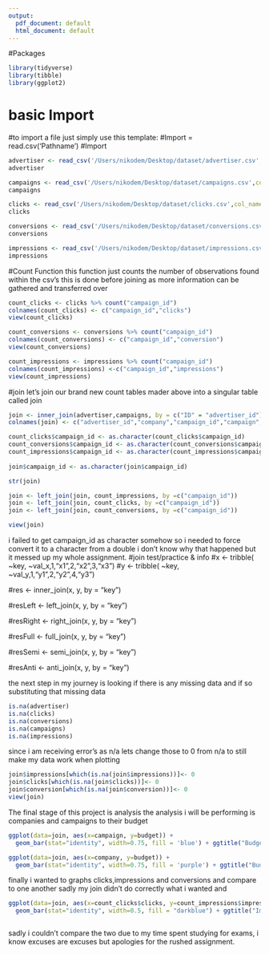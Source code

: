```yaml
---
output:
  pdf_document: default
  html_document: default
---
```


#Packages
```r
library(tidyverse)
library(tibble)
library(ggplot2)
```

# basic Import
#to import a file just simply use this template:
#Import = read.csv('Pathname')
#Import

```r
advertiser <- read_csv('/Users/nikodem/Desktop/dataset/advertiser.csv',col_names = TRUE)
advertiser

campaigns <- read_csv('/Users/nikodem/Desktop/dataset/campaigns.csv',col_names = TRUE)
campaigns

clicks <- read_csv('/Users/nikodem/Desktop/dataset/clicks.csv',col_names = TRUE)
clicks

conversions <- read_csv('/Users/nikodem/Desktop/dataset/conversions.csv',col_names = TRUE)
conversions

impressions <- read_csv('/Users/nikodem/Desktop/dataset/impressions.csv',col_names = TRUE)
impressions
```

#Count Function
this function just counts the number of observations found within the csv's this is done before joining as more information can be gathered and transferred over

```r
count_clicks <- clicks %>% count("campaign_id")
colnames(count_clicks) <- c("campaign_id","clicks")
view(count_clicks)

count_conversions <- conversions %>% count("campaign_id")
colnames(count_conversions) <- c("campaign_id","conversion")
view(count_conversions)

count_impressions <- impressions %>% count("campaign_id")
colnames(count_impressions) <-c("campaign_id","impressions")
view(count_impressions)

```

#join
let's join our brand new count tables mader above into a singular table called join
```r

join <- inner_join(advertiser,campaigns, by = c("ID" = "advertiser_id"))
colnames(join) <- c("advertiser_id","company","campaign_id","campaign","budget")

count_clicks$campaign_id <- as.character(count_clicks$campaign_id)
count_conversions$campaign_id <- as.character(count_conversions$campaign_id)
count_impressions$campaign_id <- as.character(count_impressions$campaign_id)
  
join$campaign_id <- as.character(join$campaign_id)

str(join)

join <- left_join(join, count_impressions, by =c("campaign_id"))
join <- left_join(join, count_clicks, by =c("campaign_id"))
join <- left_join(join, count_conversions, by =c("campaign_id"))

view(join)
```
i failed to get campaign_id as character somehow so i needed to force convert it to a character from a double i don't know why that happened but it messed up my whole assignment.
#join test/practice & info
#x <- tribble( ~key, ~val_x,1,"x1",2,"x2",3,"x3")
#y <- tribble( ~key, ~val_y,1,"y1",2,"y2",4,"y3")

#res <- inner_join(x, y, by = "key")

#resLeft <- left_join(x, y, by = "key")

#resRight <- right_join(x, y, by = "key")

#resFull <- full_join(x, y, by = "key")

#resSemi <- semi_join(x, y, by = "key")

#resAnti <- anti_join(x, y, by = "key")

the next step in my journey is looking if there is any missing data and if so substituting that missing data
```r
is.na(advertiser)
is.na(clicks)
is.na(conversions)
is.na(campaigns)
is.na(impressions)
```
since i am receiving error's as n/a lets change those to 0 from n/a to still make my data work when plotting
```r
join$impressions[which(is.na(join$impressions))]<- 0
join$clicks[which(is.na(join$clicks))]<- 0
join$conversion[which(is.na(join$conversion))]<- 0
view(join)
```
The final stage of this project is analysis
the analysis i will be performing is companies and campaigns to their budget
```r
ggplot(data=join, aes(x=campaign, y=budget)) +
  geom_bar(stat="identity", width=0.75, fill = 'blue') + ggtitle("Budget per Campaign")

ggplot(data=join, aes(x=company, y=budget)) +
  geom_bar(stat="identity", width=0.75, fill = 'purple') + ggtitle("Budget per company for campaigns")
```
finally i wanted to graphs clicks,impressions and conversions and compare to one another sadly my join didn't do correctly what i wanted and 
```r

ggplot(data=join, aes(x=count_clicks$clicks, y=count_impressions$impressions)) +
  geom_bar(stat="identity", width=0.5, fill = "darkblue") + ggtitle("Impressions per Campaign")



```

sadly i couldn't compare the two due to my time spent studying for exams, i know excuses are excuses but apologies for the rushed assignment.
